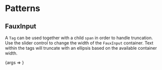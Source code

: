 
<Meta title="Packages/Tags/Patterns" component={Tag} />

# Patterns

## FauxInput

A `Tag` can be used together with a child `span` in order to handle truncation.
Use the slider control to change the width of the `FauxInput` container. Text
within the tags will truncate with an ellipsis based on the available container
width.

<Canvas>
  <Story
    name="FauxInput"
    args={{ tags: TAGS, hasAvatar: false, hasClose: false, width: 25 }}
    argTypes={{
      hue: { table: { disable: true } },
      hasAvatar: { name: 'Tag.Avatar', table: { category: 'Story' } },
      hasClose: { name: 'Tag.Close', table: { category: 'Story' } },
      tags: { table: { category: 'Story' } },
      width: { control: { type: 'range', min: 10, step: 5 }, table: { category: 'Story' } }
    }}
  >
    {args => <FauxInputStory {...args} />}
  </Story>
</Canvas>
